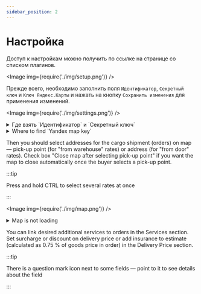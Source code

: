 ```yaml
---
sidebar_position: 2
---
```


# Настройка

Доступ к настройкам можно получить по ссылке на странице со списком плагинов.

<Image img={require('./img/setup.png')} />

Прежде всего, необходимо заполнить поля `Идентификатор`, `Секретный ключ` и `Ключ Яндекс.Карты` и нажать на кнопку
`Сохранить изменения` для применения изменений.

<Image img={require('./img/settings.png')} />

<details>
    <summary>Где взять `Идентификатор` и `Секретный ключ`</summary>

    Необходимо перейти на страницу [Интеграции](https://lk.cdek.ru/integration) в ЛК СДЭК
    <Image img={require('./img/int.png')} />
    И скопировать ключи из соответствующих полей.
    <Image img={require('./img/keys.png')} />

</details>

<details>
    <summary>Where to find `Yandex map key`</summary>

    Go to the [Developer's Area](https://developer.tech.yandex.ru/) page and click the Get Key button. Select JavaScript
    API and HTTP Geocoder in the popup window that appears.

    :::note

    Yandex key has timeout up to 1 hour before any changes will apply

    :::

    When the form is completed, the "Service successfully connected" message will appear. The generated key will be
    available in the Keys section. It will be required later for the API connection.

    :::warning

    Make sure to set the HTTP Referrer equal to your website address for the key.

    Read more at https://yandex.ru/dev/jsapi30/doc/ru/limit

    :::
</details>

Then you should select addresses for the cargo shipment (orders) on map — pick-up point (for "from warehouse" rates) or
address
(for "from door" rates).
Check box "Close map after selecting pick-up point" if you want the map to close automatically once the buyer selects a pick-up point.

:::tip

Press and hold CTRL to select several rates at once

:::

<Image img={require('./img/map.png')} />

<details>
    <summary>Map is not loading</summary>

    <Image img={require('./img/yandex.png')} />

    Please, check the Yandex map key and HTTP Referrer settings. Also try to wait up to 1 hour after the last changes
    to the key.
    If the problem persists, please, contact the [plugin support](mailto:integrator@cdek.ru).

</details>

You can link desired additional services to orders in the Services section.
Set surcharge or discount on delivery price or add insurance to estimate (calculated as 0.75 % of goods price in order) in the Delivery Price section.

:::tip

There is a question mark icon next to some fields — point to it to see details about the field

:::

